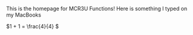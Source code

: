 

This is the homepage for MCR3U Functions! Here is something I typed on my MacBooks

$1 + 1 = \frac{4}{4} $

<Desmosgraph graphfunction='y=-x^3' />




